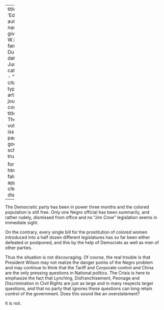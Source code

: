 
---
title: 'Education'
author:
  - name:
      given: W.E.B.
      family: Du Bois
date: Jun. 1913
categories: 
  - ""
citation: 
  type: article-journal
  container-title: The Crisis
  volume: 6
  issue: 2
  page: 79
google-scholar: true

format:
  html:
    toc: false
    appendix-cite-as: display
---



The Democratic party has been in power three months and the colored population is still free. Only one Negro official has been summarily, and rather rudely, dismissed from office and no "Jim Crow" legislation seems in immediate sight. 

On the contrary, every single bill for the prostitution of colored women introduced into a half dozen different legislatures has so far been either defeated or postponed, and this by the help of Democrats as well as men of other parties. 

Thus the situation is not discouraging. Of course, the real trouble is that President Wilson may not realize the danger points of the Negro problem and may continue to think that the Tariff and Corporate control and China are the only pressing questions in National politics. <span class="small-caps">The Crisis</span> is here to emphasize the fact that Lynching, Disfranchisement, Peonage and Discrimination in Civil Rights are just as large and in many respects larger questions, and that no party that ignores these questions can long retain control of the government. Does this sound like an overstatement? 

It is not. 

